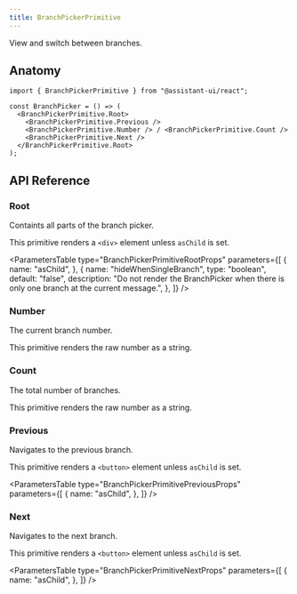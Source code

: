 ```yaml
---
title: BranchPickerPrimitive
---
```


View and switch between branches.


## Anatomy

```tsx
import { BranchPickerPrimitive } from "@assistant-ui/react";

const BranchPicker = () => (
  <BranchPickerPrimitive.Root>
    <BranchPickerPrimitive.Previous />
    <BranchPickerPrimitive.Number /> / <BranchPickerPrimitive.Count />
    <BranchPickerPrimitive.Next />
  </BranchPickerPrimitive.Root>
);
```

## API Reference

### Root

Containts all parts of the branch picker.

This primitive renders a `<div>` element unless `asChild` is set.

<ParametersTable
  type="BranchPickerPrimitiveRootProps"
  parameters={[
    {
      name: "asChild",
    },
    {
      name: "hideWhenSingleBranch",
      type: "boolean",
      default: "false",
      description:
        "Do not render the BranchPicker when there is only one branch at the current message.",
    },
  ]}
/>

### Number

The current branch number.

This primitive renders the raw number as a string.

### Count

The total number of branches.

This primitive renders the raw number as a string.

### Previous

Navigates to the previous branch.

This primitive renders a `<button>` element unless `asChild` is set.

<ParametersTable
  type="BranchPickerPrimitivePreviousProps"
  parameters={[
    {
      name: "asChild",
    },
  ]}
/>

### Next

Navigates to the next branch.

This primitive renders a `<button>` element unless `asChild` is set.

<ParametersTable
  type="BranchPickerPrimitiveNextProps"
  parameters={[
    {
      name: "asChild",
    },
  ]}
/>

